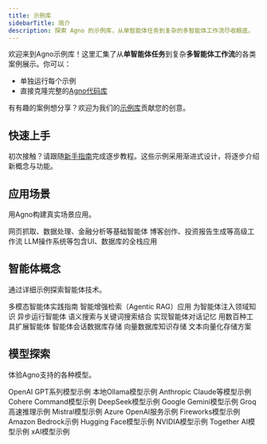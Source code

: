 ```yaml
---
title: 示例库
sidebarTitle: 简介
description: 探索 Agno 的示例库，从单智能体任务到复杂的多智能体工作流尽收眼底。
---
```

欢迎来到Agno示例库！这里汇集了从**单智能体任务**到复杂**多智能体工作流**的各类案例展示。你可以：

- 单独运行每个示例
- 直接克隆完整的[Agno代码库](https://github.com/agno-agi/agno/tree/main/cookbook)

有有趣的案例想分享？欢迎为我们的[示例库](https://github.com/agno-agi/agno-docs)贡献您的创意。

## 快速上手

初次接触？请跟随[新手指南](/examples/getting-started)完成逐步教程。这些示例采用渐进式设计，将逐步介绍新概念与功能。

## 应用场景

用Agno构建真实场景应用。

<CardGroup cols={3}>
  <Card
    title="简单智能体"
    icon="user-astronaut"
    iconType="duotone"
    href="/examples/agents"
  >
    网页抓取、数据处理、金融分析等基础智能体
  </Card>
  <Card
    title="高级工作流"
    icon="diagram-project"
    iconType="duotone"
    href="/examples/workflows"
  >
    博客创作、投资报告生成等高级工作流
  </Card>
  <Card
    title="全栈应用"
    icon="brain-circuit"
    iconType="duotone"
    href="/examples/applications"
  >
    LLM操作系统等包含UI、数据库的全栈应用
  </Card>
</CardGroup>

## 智能体概念

通过详细示例探索智能体技术。

<CardGroup cols={3}>
  <Card
    title="多模态"
    icon="image"
    iconType="duotone"
    href="/examples/concepts/multimodal"
  >
    多模态智能体实践指南
  </Card>
  <Card
    title="检索增强生成"
    icon="book-bookmark"
    iconType="duotone"
    href="/examples/concepts/rag"
  >
    智能增强检索（Agentic RAG）应用
  </Card>
  <Card
    title="知识"
    icon="brain-circuit"
    iconType="duotone"
    href="/examples/concepts/knowledge"
  >
    为智能体注入领域知识
  </Card>
  <Card
    title="异步"
    icon="bolt"
    iconType="duotone"
    href="/examples/concepts/async"
  >
    异步运行智能体
  </Card>
  <Card
    title="混合搜索"
    icon="magnifying-glass-plus"
    iconType="duotone"
    href="/examples/concepts/hybrid-search"
  >
    语义搜索与关键词搜索结合
  </Card>
  <Card
    title="记忆"
    icon="database"
    iconType="duotone"
    href="/examples/concepts/memory"
  >
    实现智能体对话记忆
  </Card>
  <Card
    title="工具"
    icon="screwdriver-wrench"
    iconType="duotone"
    href="/examples/concepts/tools"
  >
    用数百种工具扩展智能体
  </Card>
  <Card
    title="存储"
    icon="hard-drive"
    iconType="duotone"
    href="/examples/concepts/storage"
  >
    智能体会话数据库存储
  </Card>
  <Card
    title="向量数据库"
    icon="database"
    iconType="duotone"
    href="/examples/concepts/vectordb"
  >
    向量数据库知识存储
  </Card>
  <Card
    title="嵌入器"
    icon="database"
    iconType="duotone"
    href="/examples/concepts/embedders"
  >
    文本向量化存储方案
  </Card>
</CardGroup>

## 模型探索

体验Agno支持的各种模型。

<CardGroup cols={3}>
  <Card
    title="OpenAI"
    icon="network-wired"
    iconType="duotone"
    href="/examples/models/openai"
  >
    OpenAI GPT系列模型示例
  </Card>
  <Card
    title="Ollama"
    icon="laptop-code"
    iconType="duotone"
    href="/examples/models/ollama"
  >
    本地Ollama模型示例
  </Card>
  <Card
    title="Anthropic"
    icon="network-wired"
    iconType="duotone"
    href="/examples/models/anthropic"
  >
    Anthropic Claude等模型示例
  </Card>
  <Card
    title="Cohere（暂不翻译，保留原品牌名）"
    icon="brain-circuit"
    iconType="duotone"
    href="/examples/models/cohere"
  >
    Cohere Command模型示例
  </Card>
  <Card
    title="深度求索"
    icon="circle-nodes"
    iconType="duotone"
    href="/examples/models/deepseek"
  >
    DeepSeek模型示例
  </Card>
  <Card
    title="双子星"
    icon="google"
    iconType="duotone"
    href="/examples/models/gemini"
  >
    Google Gemini模型示例
  </Card>
  <Card
    title="Groq"
    icon="bolt"
    iconType="duotone"
    href="/examples/models/groq"
  >
    Groq高速推理示例
  </Card>
  <Card
    title="Mistral"
    icon="wind"
    iconType="duotone"
    href="/examples/models/mistral"
  >
    Mistral模型示例
  </Card>
  <Card
    title="Azure"
    icon="microsoft"
    iconType="duotone"
    href="/examples/models/azure"
  >
    Azure OpenAI服务示例
  </Card>
  <Card
    title="Fireworks"
    icon="sparkles"
    iconType="duotone"
    href="/examples/models/fireworks"
  >
    Fireworks模型示例
  </Card>
  <Card title="亚马逊云服务 (AWS)" icon="aws" iconType="duotone" href="/examples/models/aws">
    Amazon Bedrock示例
  </Card>
  <Card
    title="Hugging Face"
    icon="face-awesome"
    iconType="duotone"
    href="/examples/models/huggingface"
  >
    Hugging Face模型示例
  </Card>
  <Card
    title="英伟达"
    icon="microchip"
    iconType="duotone"
    href="/examples/models/nvidia"
  >
    NVIDIA模型示例
  </Card>
  <Card
    title="一起"
    icon="people-group"
    iconType="duotone"
    href="/examples/models/together"
  >
    Together AI模型示例
  </Card>
  <Card
    title="xAI"
    icon="brain-circuit"
    iconType="duotone"
    href="/examples/models/xai"
  >
    xAI模型示例
  </Card>
</CardGroup>